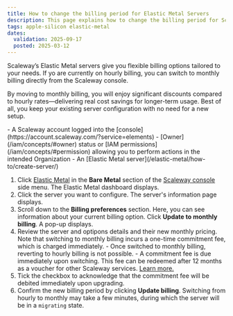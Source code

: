 ```yaml
---
title: How to change the billing period for Elastic Metal Servers
description: This page explains how to change the billing period for Scaleway's Elastic Metal servers.
tags: apple-silicon elastic-metal
dates:
  validation: 2025-09-17
  posted: 2025-03-12
---
```



Scaleway’s Elastic Metal servers give you flexible billing options tailored to your needs. If yo are currently on hourly billing, you can switch to monthly billing directly from the Scaleway console.

By moving to monthly billing, you will enjoy significant discounts compared to hourly rates—delivering real cost savings for longer-term usage. Best of all, you keep your existing server configuration with no need for a new setup.

<Requirements />
- A Scaleway account logged into the [console](https://account.scaleway.com/?service=elements)
- [Owner](/iam/concepts/#owner) status or [IAM permissions](/iam/concepts/#permission) allowing you to perform actions in the intended Organization
- An [Elastic Metal server](/elastic-metal/how-to/create-server/)

1. Click [Elastic Metal](https://console.scaleway.com/elastic-metal/servers) in the **Bare Metal** section of the [Scaleway console](https://account.scaleway.com/?service=elements) side menu. The Elastic Metal dashboard displays.
2. Click the server you want to configure. The server's information page displays.
3. Scroll down to the **Billing preferences** section. Here, you can see information about your current billing option. Click **Update to monthly billing**. A pop-up displays.
4. Review the server and optipons details and their new monthly pricing. Note that switching to monthly billing incurs a one-time commitment fee, which is charged immediately.
    <Message type="important">
        - Once switched to monthly billing, reverting to hourly billing is not possible.
        - A commitment fee is due immediately upon switching. This fee can be redeemed after 12 months as a voucher for other Scaleway services. [Learn more.](/elastic-metal/how-to/get-use-loyalty-reward/)
    </Message>
5. Tick the checkbox to acknowledge that the commitment fee will be debited immediately upon upgrading.
6. Confirm the new billing period by clicking **Update billing**.
    <Message type="note">
      Switching from hourly to monthly may take a few minutes, during which the server will be in a `migrating` state.
    </Message>
